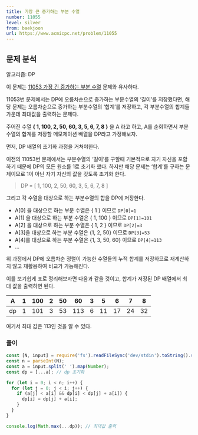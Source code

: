 ```yaml
---
title: 가장 큰 증가하는 부분 수열
number: 11055
level: silver
from: baekjoon
url: https://www.acmicpc.net/problem/11055
---
```


## 문제 분석

알고리즘: DP

이 문제는 [11053 가장 긴 증가하는 부분 수열](/cp/baekjoon/11053) 문제와 유사하다.

11053번 문제에서는 DP에 오름차순으로 증가하는 부분수열의 ‘길이’를 저장했다면, 해당 문제는 오름차순으로 증가하는 부분수열의 ‘합계’를 저장하고, 각 부분수열의 합계들 가운데 최대값을 출력하는 문제다.

주어진 수열 **{ 1, 100, 2, 50, 60, 3, 5, 6, 7, 8 }** 을 A 라고 하고, A를 순회하면서 부분수열의 합계를 저장할 메모제이션 배열을 DP라고 가정해보자.

먼저, DP 배열의 초기화 과정을 거쳐야한다.

이전의 11053번 문제에서는 부분수열의 ‘길이’를 구할때 기본적으로 자기 자신을 포함하기 때문에 DP의 모든 원소를 1로 초기화 했다. 하지만 해당 문제는 ‘합계’를 구하는 문제이므로 1이 아닌 자기 자신의 값을 갖도록 초기화 한다.

> DP = [ 1, 100, 2, 50, 60, 3, 5, 6, 7, 8 ]

그리고 각 수열을 대상으로 하는 부분수열의 합을 DP에 저장한다.

- A[0] 을 대상으로 하는 부분 수열은 { 1 } 이므로 `DP[0]=1`
- A[1] 을 대상으로 하는 부분 수열은 { 1, 100 } 이므로 `DP[1]=101`
- A[2] 을 대상으로 하는 부분 수열은 { 1, 2 } 이므로 `DP[2]=3`
- A[3]을 대상으로 하는 부분 수열은 {1, 2, 50} 이므로 `DP[3]=53`
- A[4]를 대상으로 하는 부분 수열은 {1, 3, 50, 60} 이므로 `DP[4]=113`
- …

위 과정에서 DP에 오름차순 정렬이 가능한 수열들의 누적 합계를 저장하므로 재계산하지 않고 재활용하여 비교가 가능해진다.

이를 보기쉽게 표로 정리해보자면 다음과 같을 것이고, 합계가 저장된 DP 배열에서 최대 값을 출력하면 된다.

| A   | 1   | 100 | 2   | 50  | 60  | 3   | 5   | 6   | 7   | 8   |
| --- | --- | --- | --- | --- | --- | --- | --- | --- | --- | --- |
| dp  | 1   | 101 | 3   | 53  | 113 | 6   | 11  | 17  | 24  | 32  |

여기서 최대 값은 113인 것을 알 수 있다.

### 풀이

```js
const [N, input] = require('fs').readFileSync('dev/stdin').toString().split('\n');
const n = parseInt(N);
const a = input.split(' ').map(Number);
const dp = [...a]; // dp 초기화

for (let i = 0; i < n; i++) {
  for (let j = 0; j < i; j++) {
    if (a[j] < a[i] && dp[i] < dp[j] + a[i]) {
      dp[i] = dp[j] + a[i];
    }
  }
}

console.log(Math.max(...dp)); // 최대값 출력
```

